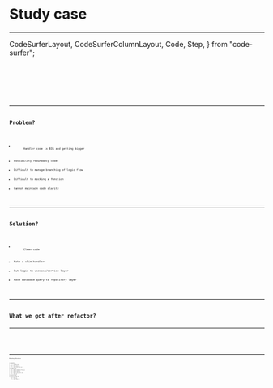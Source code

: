 

# Study case
---


  CodeSurferLayout,
  CodeSurferColumnLayout,
  Code,
  Step,
} from "code-surfer";

<CodeSurferLayout>
  <Code
    lang="go"
    focus="1:66"
    code={require("!!raw-loader!./code/badhandler.go.sample").default}
    title="Bad handler"
    subtitle="get task"
  />
  <Code
    focus="5:9"
    code={require("!!raw-loader!./code/badhandler.go.sample").default}
    subtitle="parse id from /task/{id}"
  />
  <Code
    focus="13:21"
    code={require("!!raw-loader!./code/badhandler.go.sample").default}
    subtitle="get feature active or not"
  />
  <Code
    focus="23:35"
    code={require("!!raw-loader!./code/badhandler.go.sample").default}
    subtitle="fetch task"
  />
  <Code
    focus="37:60"
    code={require("!!raw-loader!./code/badhandler.go.sample").default}
    subtitle="fetch categories"
  />
  <Code
    focus="62"
    code={require("!!raw-loader!./code/badhandler.go.sample").default}
    subtitle="write json"
  />
</CodeSurferLayout>

---

# Problem?

<ul>
  <Appear>
    <li>
      Handler code is BIG and getting bigger
    </li>
    <li>Possibility redundancy code</li>
    <li>Difficult to manage branching of logic flow</li>
    <li>Difficult to mocking a function</li>
    <li>Cannot maintain code clarity</li>
  </Appear>
</ul>

---

# Solution?

<ul>
  <Appear>
    <li>
      Clean code
    </li>
    <li>Make a slim handler</li>
    <li>Put logic to usecase/service layer</li>
    <li>Move database query to repository layer</li>
  </Appear>
</ul>

---

# What we got after refactor?

---

<CodeSurferLayout>
  <Code
    lang="go"
    focus="1:16"
    code={require("!!raw-loader!./code/solution_design").default}
    title="Thin handler"
    subtitle="get task"
  />
  <Code
    focus="9"
    code={require("!!raw-loader!./code/solution_design").default}
    title="Thin handler"
    subtitle="just call func from service layer"
  />
  <Code
    focus="31:35"
    code={require("!!raw-loader!./code/solution_design").default}
    subtitle="declare interface for usecase"
  />
  <Code
    focus="37:49"
    code={require("!!raw-loader!./code/solution_design").default}
    subtitle="create implementation of usecase interface"
  />
  <Code
    focus="65:69"
    code={require("!!raw-loader!./code/solution_design").default}
    subtitle="declare interface for repository"
  />
  <Code
    focus="71:86"
    code={require("!!raw-loader!./code/solution_design").default}
    subtitle="create implementation of repository interface"
  />
</CodeSurferLayout>

---

#### Directory Structure
```
├── handler
│   └── handler.go
├── delivery
│   ├── todo_http.go
│   └── todo_http_test.go
├── repository
│   ├── mysql_category.go
│   ├── mysql_category_test.go
│   ├── mysql_task.go
│   ├── mysql_task_test.go
│   ├── repository_test.go
│   └── util.go
├── service.go
├── service_test.go
└── usecase
    ├── todo.go
    └── todo_test.go

